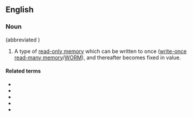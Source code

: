 {{also|programmable read only memory}}
==English==

===Noun===
{{en-noun|-|programmable read-only memories|head=[[programmable]] [[read-only memory]]}} (abbreviated {{m|en|PROM}})

# {{lb|en|electronics}} A type of [[read-only memory]] which can be written to once ([[write-once read-many memory]]/[[WORM]]), and thereafter becomes fixed in value.

====Related terms====
* {{l|en|EEPROM}}
* {{l|en|EPROM}}
* {{l|en|ROM}}
* {{l|en|flash memory}}
* {{l|en|RAM}}